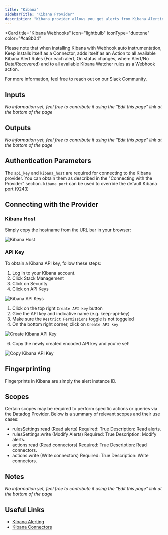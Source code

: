 ```yaml
---
title: "Kibana"
sidebarTitle: "Kibana Provider"
description: "Kibana provider allows you get alerts from Kibana Alerting via webhooks."
---
```


<Card
  title="Kibana Webhooks"
  icon="lightbulb"
  iconType="duotone"
  color="#ca8b04"
>
  Please note that when installing Kibana with Webhook auto instrumentation,
  Keep installs itself as a Connector, adds itself as an Action to all available
  Kibana Alert Rules (For each alert, On status changes, when: Alert/No
  Data/Recovered) and to all available Kibana Watcher rules as a Webhook action.

For more information, feel free to reach out on our Slack Community.

</Card>

## Inputs

_No information yet, feel free to contribute it using the "Edit this page" link at the bottom of the page_

## Outputs

_No information yet, feel free to contribute it using the "Edit this page" link at the bottom of the page_

## Authentication Parameters

The `api_key` and `kibana_host` are required for connecting to the Kibana provider. You can obtain them as described in the "Connecting with the Provider" section.
`kibana_port` can be used to override the default Kibana port (9243)

## Connecting with the Provider

### Kibana Host

Simply copy the hostname from the URL bar in your browser:

<img src="/images/kibana/kibana_host.png" alt="Kibana Host" />

### API Key

To obtain a Kibana API key, follow these steps:

1. Log in to your Kibana account.
2. Click Stack Management
3. Click on Security
4. Click on API Keys

<img src="/images/kibana/api-keys.png" alt="Kibana API Keys" />

1. Click on the top right `Create API key` button
2. Give the API key and indicative name (e.g. keep-api-key)
3. Make sure the `Restrict Permissions` toggle is not toggeled
4. On the bottom right corner, click on `Create API key`

<img src="/images/kibana/create-api-key.png" alt="Create Kibana API Key" />

6. Copy the newly created encoded API key and you're set!

<img src="/images/kibana/copy-created-key.png" alt="Copy Kibana API Key" />

## Fingerprinting

Fingerprints in Kibana are simply the alert instance ID.

## Scopes

Certain scopes may be required to perform specific actions or queries via the Datadog Provider. Below is a summary of relevant scopes and their use cases:

- rulesSettings:read (Read alerts)
  Required: True
  Description: Read alerts.
- rulesSettings:write (Modify Alerts)
  Required: True
  Description: Modify alerts.
- actions:read (Read connectors)
  Required: True
  Description: Read connectors.
- actions:write (Write connectors)
  Required: True
  Description: Write connectors.

## Notes

_No information yet, feel free to contribute it using the "Edit this page" link at the bottom of the page_

## Useful Links

- [Kibana Alerting](https://www.elastic.co/guide/en/kibana/current/alerting-getting-started.html)
- [Kibana Connectors](https://www.elastic.co/guide/en/kibana/current/action-types.html)
